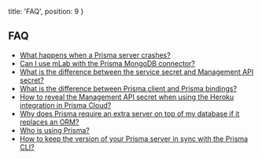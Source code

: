   title: 'FAQ',
  position: 9
}

## FAQ

- [What happens when a Prisma server crashes?](fq00)
- [Can I use mLab with the Prisma MongoDB connector?](fq05)
- [What is the difference between the service secret and Management API secret?](fq01)
- [What is the difference between Prisma client and Prisma bindings?](fq06)
- [How to reveal the Management API secret when using the Heroku integration in Prisma Cloud?](fq03)
- [Why does Prisma require an extra server on top of my database if it replaces an ORM?](fq02)
- [Who is using Prisma?](fq08)
- [How to keep the version of your Prisma server in sync with the Prisma CLI?](fq07)